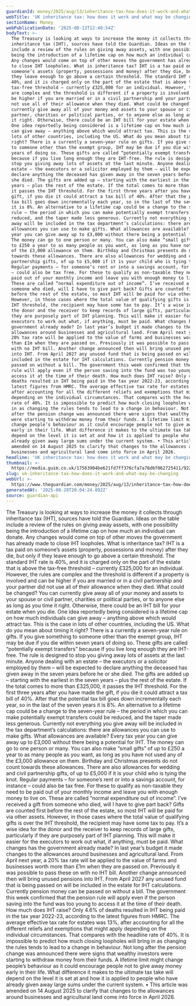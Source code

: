 ```yaml
---
guardianId: money/2025/aug/13/inheritance-tax-how-does-it-work-and-what-may-be-changing
webTitle: 'UK inheritance tax: how does it work and what may be changing?'
sectionName: Money
webPublicationDate: '2025-08-13T12:40:54Z'
bodyText: >-
  The Treasury is looking at ways to increase the money it collects through
  inheritance tax (IHT), sources have told the Guardian. Ideas on the table
  include a review of the rules on giving away assets, with one possibility
  being the introduction of a lifetime cap on how much an individual can donate.
  Any changes would come on top of other moves the government has already made
  to close IHT loopholes. What is inheritance tax? IHT is a tax paid on
  someone’s assets (property, possessions and money) after they die, but only if
  they leave enough to go above a certain threshold. The standard IHT rate is
  40%, and it is charged only on the part of the estate that is above the
  tax-free threshold – currently £325,000 for an individual. However, the rules
  are complex and the threshold is different if a property is involved and can
  be higher if you are married or in a civil partnership and your partner did
  not use all of their allowance when they died. What could be changed? You can
  currently give away all of your money and assets to your spouse or civil
  partner, charities or political parties, or to anyone else as long as you time
  it right. Otherwise, there could be an IHT bill for your estate when you die.
  One idea reportedly being considered is a lifetime cap on how much individuals
  can give away – anything above which would attract tax. This is the case in
  lots of other countries, including the US. What do you mean about timing it
  right? There is a currently a seven-year rule on gifts. If you give something
  to someone other than the exempt group, IHT may be due if you die within seven
  years of doing so. These gifts are called “potentially exempt transfers”
  because if you live long enough they are IHT-free. The rule is designed to
  stop you giving away lots of assets at the last minute. Anyone dealing with an
  estate – the executors or a solicitor employed by them – will be expected to
  declare anything the deceased has given away in the seven years before he or
  she died. The gifts are added up – starting with the earliest in the seven
  years – plus the rest of the estate. If the total comes to more than £325,000,
  it passes the IHT threshold. For the first three years after you have made the
  gift, if you die it could attract a tax bill of 40%. After that the potential
  tax bill goes down incrementally each year, so in the last of the seven years
  it is 8%. An alternative to a lifetime cap could be a change to the seven-year
  rule – the period in which you can make potentially exempt transfers could be
  reduced, and the taper made less generous. Currently not everything you give
  away will be included in the tax department’s calculations: there are
  allowances you can use to make gifts. What allowances are available? Every tax
  year you can give away up to £3,000 without there being a potential for IHT.
  The money can go to one person or many. You can also make “small gifts” of up
  to £250 a year to as many people as you want, as long as you have not used any
  of the £3,000 allowance on them. Birthday and Christmas presents do not count
  towards these allowances. There are also allowances for wedding and civil
  partnership gifts, of up to £5,000 if it is your child who is tying the knot.
  Regular payments – for someone’s rent or into a savings account, for instance
  – could also be tax free. For these to qualify as non-taxable they need to be
  paid out of your monthly income and leave you with enough money to live on.
  These are called “normal expenditure out of income”. I’ve received a gift from
  someone who died, will I have to give part back? Gifts are counted first
  before the rest of the estate, so most IHT will be paid for via other assets.
  However, in those cases where the total value of qualifying gifts is over the
  IHT threshold, the recipient may have some tax to pay. It’s a wise idea for
  the donor and the receiver to keep records of large gifts, particularly if
  they are purposely part of IHT planning. This will make it easier for the
  executors to work out what, if anything, must be paid. What changes has the
  government already made? In last year’s budget it made changes to the
  allowances around businesses and agricultural land. From April next year, a
  20% tax rate will be applied to the value of farms and businesses worth more
  than £1m when they are passed on. Previously it was possible to pass these on
  with no IHT bill. Another change announced then will bring unused pensions
  into IHT. From April 2027 any unused fund that is being passed on will be
  included in the estate for IHT calculations. Currently pension money can be
  passed on without a bill. The government this week confirmed that the pension
  rule will apply even if the person saving into the fund was too young to
  access it at the time of their death. How much does IHT raise? Only 4.6% of
  deaths resulted in IHT being paid in the tax year 2022-23, according to the
  latest figures from HMRC. The average effective tax rate for estates was 13%,
  after accounting for all the different reliefs and exemptions that might apply
  depending on the individual circumstances. That compares with the headline
  rate of 40%. It is impossible to predict how much closing loopholes will bring
  in as changing the rules tends to lead to a change in behaviour. Not long
  after the pension change was announced there were signs that wealthy investors
  were starting to withdraw money from their funds. A lifetime limit might
  change people’s behaviour as it could encourage people not to give away money
  early in their life. What difference it makes to the ultimate tax take will
  depend on the level it is set at and how it is applied to people who have
  already given away large sums under the current system. • This article was
  amended on 14 August 2025 to clarify that changes to the allowances around
  businesses and agricultural land come into force in April 2026.
headline: 'UK inheritance tax: how does it work and what may be changing?'
thumbnail: >-
  https://media.guim.co.uk/17563904be621fd7ff376cfa7a78d6f062725411/922_0_4997_4000/500.jpg
slug: uk-inheritance-tax-how-does-it-work-and-what-may-be-changing
webUrl: >-
  https://www.theguardian.com/money/2025/aug/13/inheritance-tax-how-does-it-work-and-what-may-be-changing
generatedAt: '2025-08-28T20:04:24.892Z'
source: guardian-api
---
```

The Treasury is looking at ways to increase the money it collects through inheritance tax (IHT), sources have told the Guardian. Ideas on the table include a review of the rules on giving away assets, with one possibility being the introduction of a lifetime cap on how much an individual can donate. Any changes would come on top of other moves the government has already made to close IHT loopholes. What is inheritance tax? IHT is a tax paid on someone’s assets (property, possessions and money) after they die, but only if they leave enough to go above a certain threshold. The standard IHT rate is 40%, and it is charged only on the part of the estate that is above the tax-free threshold – currently £325,000 for an individual. However, the rules are complex and the threshold is different if a property is involved and can be higher if you are married or in a civil partnership and your partner did not use all of their allowance when they died. What could be changed? You can currently give away all of your money and assets to your spouse or civil partner, charities or political parties, or to anyone else as long as you time it right. Otherwise, there could be an IHT bill for your estate when you die. One idea reportedly being considered is a lifetime cap on how much individuals can give away – anything above which would attract tax. This is the case in lots of other countries, including the US. What do you mean about timing it right? There is a currently a seven-year rule on gifts. If you give something to someone other than the exempt group, IHT may be due if you die within seven years of doing so. These gifts are called “potentially exempt transfers” because if you live long enough they are IHT-free. The rule is designed to stop you giving away lots of assets at the last minute. Anyone dealing with an estate – the executors or a solicitor employed by them – will be expected to declare anything the deceased has given away in the seven years before he or she died. The gifts are added up – starting with the earliest in the seven years – plus the rest of the estate. If the total comes to more than £325,000, it passes the IHT threshold. For the first three years after you have made the gift, if you die it could attract a tax bill of 40%. After that the potential tax bill goes down incrementally each year, so in the last of the seven years it is 8%. An alternative to a lifetime cap could be a change to the seven-year rule – the period in which you can make potentially exempt transfers could be reduced, and the taper made less generous. Currently not everything you give away will be included in the tax department’s calculations: there are allowances you can use to make gifts. What allowances are available? Every tax year you can give away up to £3,000 without there being a potential for IHT. The money can go to one person or many. You can also make “small gifts” of up to £250 a year to as many people as you want, as long as you have not used any of the £3,000 allowance on them. Birthday and Christmas presents do not count towards these allowances. There are also allowances for wedding and civil partnership gifts, of up to £5,000 if it is your child who is tying the knot. Regular payments – for someone’s rent or into a savings account, for instance – could also be tax free. For these to qualify as non-taxable they need to be paid out of your monthly income and leave you with enough money to live on. These are called “normal expenditure out of income”. I’ve received a gift from someone who died, will I have to give part back? Gifts are counted first before the rest of the estate, so most IHT will be paid for via other assets. However, in those cases where the total value of qualifying gifts is over the IHT threshold, the recipient may have some tax to pay. It’s a wise idea for the donor and the receiver to keep records of large gifts, particularly if they are purposely part of IHT planning. This will make it easier for the executors to work out what, if anything, must be paid. What changes has the government already made? In last year’s budget it made changes to the allowances around businesses and agricultural land. From April next year, a 20% tax rate will be applied to the value of farms and businesses worth more than £1m when they are passed on. Previously it was possible to pass these on with no IHT bill. Another change announced then will bring unused pensions into IHT. From April 2027 any unused fund that is being passed on will be included in the estate for IHT calculations. Currently pension money can be passed on without a bill. The government this week confirmed that the pension rule will apply even if the person saving into the fund was too young to access it at the time of their death. How much does IHT raise? Only 4.6% of deaths resulted in IHT being paid in the tax year 2022-23, according to the latest figures from HMRC. The average effective tax rate for estates was 13%, after accounting for all the different reliefs and exemptions that might apply depending on the individual circumstances. That compares with the headline rate of 40%. It is impossible to predict how much closing loopholes will bring in as changing the rules tends to lead to a change in behaviour. Not long after the pension change was announced there were signs that wealthy investors were starting to withdraw money from their funds. A lifetime limit might change people’s behaviour as it could encourage people not to give away money early in their life. What difference it makes to the ultimate tax take will depend on the level it is set at and how it is applied to people who have already given away large sums under the current system. • This article was amended on 14 August 2025 to clarify that changes to the allowances around businesses and agricultural land come into force in April 2026.
